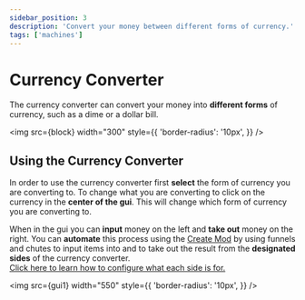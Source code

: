 ```yaml
---
sidebar_position: 3
description: 'Convert your money between different forms of currency.'
tags: ['machines']
---
```



# Currency Converter

The currency converter can convert your money into **different forms** of currency, such as a dime or a dollar bill.

<img
	src={block}
	width="300"
	style={{
		'border-radius': '10px',
	}}
/>

## Using the Currency Converter

In order to use the currency converter first **select** the form of currency you are converting to.
To change what you are converting to click on the currency in the **center of the gui**.
This will change which form of currency you are converting to.

When in the gui you can **input** money on the left and **take out** money on the right.
You can **automate** this process using the [Create Mod](https://www.curseforge.com/minecraft/mc-mods/create) by using funnels and chutes
to input items into and to take out the result from the **designated sides** of the currency converter.\
[Click here to learn how to configure what each side is for.](../machine-configuration)

<img
	src={gui1}
	width="550"
	style={{
		'border-radius': '10px',
	}}
/>
